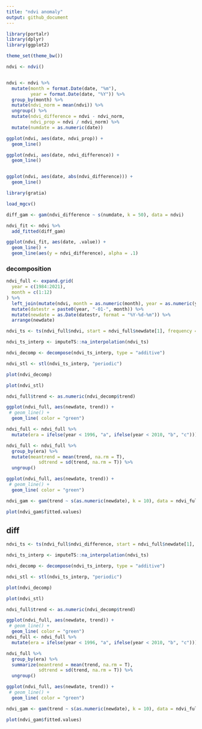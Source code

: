 ```yaml
---
title: "ndvi anomaly"
output: github_document
---
```


```r
library(portalr)
library(dplyr)
library(ggplot2)

theme_set(theme_bw())
```

```r

ndvi <- ndvi()


ndvi <- ndvi %>%
  mutate(month = format.Date(date, "%m"),
         year = format.Date(date, "%Y")) %>%
  group_by(month) %>%
  mutate(ndvi_norm = mean(ndvi)) %>%
  ungroup() %>%
  mutate(ndvi_difference = ndvi - ndvi_norm,
         ndvi_prop = ndvi / ndvi_norm) %>%
  mutate(numdate = as.numeric(date))

ggplot(ndvi, aes(date, ndvi_prop)) +
  geom_line()

ggplot(ndvi, aes(date, ndvi_difference)) +
  geom_line()


ggplot(ndvi, aes(date, abs(ndvi_difference))) +
  geom_line()

```


```r

library(gratia)

load_mgcv()

diff_gam <- gam(ndvi_difference ~ s(numdate, k = 50), data = ndvi)

ndvi_fit <- ndvi %>%
  add_fitted(diff_gam)

ggplot(ndvi_fit, aes(date, .value)) +
  geom_line() +
  geom_line(aes(y = ndvi_difference), alpha = .1)

```

### decomposition


```r

ndvi_full <- expand.grid(
  year = c(1984:2021),
  month = c(1:12)
) %>%
  left_join(mutate(ndvi, month = as.numeric(month), year = as.numeric(year))) %>%
  mutate(datestr = paste0(year, "-01-", month)) %>%
  mutate(newdate = as.Date(datestr, format = "%Y-%d-%m")) %>%
  arrange(newdate)

ndvi_ts <- ts(ndvi_full$ndvi, start = ndvi_full$newdate[1], frequency = 12)

ndvi_ts_interp <- imputeTS::na_interpolation(ndvi_ts)

ndvi_decomp <- decompose(ndvi_ts_interp, type = "additive")

ndvi_stl <- stl(ndvi_ts_interp, "periodic")

plot(ndvi_decomp)

plot(ndvi_stl)

ndvi_full$trend <- as.numeric(ndvi_decomp$trend)

ggplot(ndvi_full, aes(newdate, trend)) +
 # geom_line() +
  geom_line( color = "green") 

ndvi_full <- ndvi_full %>%
  mutate(era = ifelse(year < 1996, "a", ifelse(year < 2010, "b", "c")))

ndvi_full <- ndvi_full %>%
  group_by(era) %>%
  mutate(meantrend = mean(trend, na.rm = T),
            sdtrend = sd(trend, na.rm = T)) %>%
  ungroup()

ggplot(ndvi_full, aes(newdate, trend)) +
 # geom_line() +
  geom_line( color = "green") 

ndvi_gam <- gam(trend ~ s(as.numeric(newdate), k = 10), data = ndvi_full)

plot(ndvi_gam$fitted.values)

```


## diff

```r


ndvi_ts <- ts(ndvi_full$ndvi_difference, start = ndvi_full$newdate[1], frequency = 12)

ndvi_ts_interp <- imputeTS::na_interpolation(ndvi_ts)

ndvi_decomp <- decompose(ndvi_ts_interp, type = "additive")

ndvi_stl <- stl(ndvi_ts_interp, "periodic")

plot(ndvi_decomp)

plot(ndvi_stl)

ndvi_full$trend <- as.numeric(ndvi_decomp$trend)

ggplot(ndvi_full, aes(newdate, trend)) +
 # geom_line() +
  geom_line( color = "green") 
ndvi_full <- ndvi_full %>%
  mutate(era = ifelse(year < 1996, "a", ifelse(year < 2010, "b", "c")))

ndvi_full %>%
  group_by(era) %>%
  summarize(meantrend = mean(trend, na.rm = T),
            sdtrend = sd(trend, na.rm = T)) %>%
  ungroup()

ggplot(ndvi_full, aes(newdate, trend)) +
 # geom_line() +
  geom_line( color = "green") 

ndvi_gam <- gam(trend ~ s(as.numeric(newdate), k = 10), data = ndvi_full)

plot(ndvi_gam$fitted.values)
```

